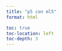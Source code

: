 ```yaml
---
title: "p5 con ml5"
format: html

toc: true
toc-location: left
toc-depth: 3
---
```


<div id="p5-sketch"></div>

<script src="https://cdnjs.cloudflare.com/ajax/libs/p5.js/0.9.0/p5.js"></script>
<script src="https://cdnjs.cloudflare.com/ajax/libs/p5.js/0.9.0/addons/p5.dom.min.js"></script>
<script src="https://cdnjs.cloudflare.com/ajax/libs/p5.js/0.9.0/addons/p5.sound.min.js"></script>
<script src="https://unpkg.com/ml5@0.12.2/dist/ml5.min.js"></script>

<script>
let mobilenet;
let classifier;
let video;
let label = '.....';
let happyButton;
let sadButton;
let trainButton;

function modelReady() {
  console.log('Model is ready!!!');
}

function videoReady() {
  console.log('Video is ready!!!');
}

function whileTraining(loss) {
  if (loss == null) {
    console.log('Training Complete');
    classifier.classify(gotResults);
  } else {
    console.log(loss);
  }
}

function gotResults(error, result) {
  if (error) {
    console.error(error);
  } else {
    console.log(result);
    label = result[0].label;
    classifier.classify(gotResults);
  }
}

function setup() {
  createCanvas(320, 270);
  video = createCapture(VIDEO);
  video.hide();
  background(0);
  mobilenet = ml5.featureExtractor('MobileNet', modelReady);
  classifier = mobilenet.classification(video, videoReady);

  happyButton = createButton('happy');
  happyButton.mousePressed(function() {
    classifier.addImage('happy');
  });

  sadButton = createButton('sad');
  sadButton.mousePressed(function() {
    classifier.addImage('sad');
  });

  trainButton = createButton('train');
  trainButton.mousePressed(function() {
    classifier.train(whileTraining);
  });
}

function draw() {
  background(0);
  image(video, 0, 0, 320, 240);
  fill(255);
  textSize(16);
  text(label, 10, height - 10);
}
</script>